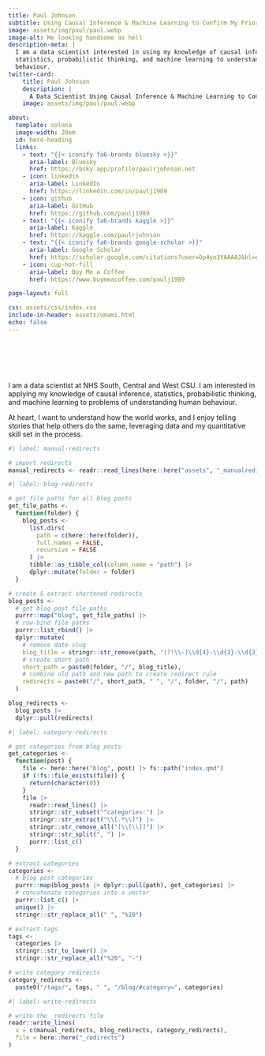 ```yaml
---
title: Paul Johnson
subtitle: Using Causal Inference & Machine Learning to Confirm My Priors
image: assets/img/paul/paul.webp
image-alt: Me looking handsome as hell
description-meta: |
  I am a data scientist interested in using my knowledge of causal inference,
  statistics, probabilistic thinking, and machine learning to understand human
  behaviour.
twitter-card:
    title: Paul Johnson
    description: |
      A Data Scientist Using Causal Inference & Machine Learning to Confirm His Priors.
    image: assets/img/paul/paul.webp

about:
  template: solana
  image-width: 28em
  id: hero-heading
  links:
    - text: "{{< iconify fa6-brands bluesky >}}"
      aria-label: Bluesky
      href: https://bsky.app/profile/paulrjohnson.net
    - icon: linkedin
      aria-label: LinkedIn
      href: https://linkedin.com/in/paulj1989
    - icon: github
      aria-label: GitHub
      href: https://github.com/paulj1989
    - text: "{{< iconify fa6-brands kaggle >}}"
      aria-label: Kaggle
      href: https://kaggle.com/paulrjohnson
    - text: "{{< iconify fa6-brands google-scholar >}}"
      aria-label: Google Scholar
      href: https://scholar.google.com/citations?user=Op4yo3YAAAAJ&hl=en
    - icon: cup-hot-fill
      aria-label: Buy Me a Coffee
      href: https://www.buymeacoffee.com/paulj1989

page-layout: full

css: assets/css/index.css
include-in-header: assets/umami.html
echo: false
---
```


<br><br><br><br>

::: {#hero-heading}

I am a data scientist at NHS South, Central and West CSU. I am interested in applying my knowledge of causal inference, statistics, probabilistic thinking, and machine learning to problems of understanding human behaviour.

At heart, I want to understand how the world works, and I enjoy telling stories that help others do the same, leveraging data and my quantitative skill set in the process.

:::

```r
#| label: manual-redirects

# import redirects
manual_redirects <- readr::read_lines(here::here("assets", "_manualredirects"))
```

```r
#| label: blog-redirects

# get file paths for all blog posts
get_file_paths <-
  function(folder) {
    blog_posts <-
      list.dirs(
        path = c(here::here(folder)),
        full.names = FALSE,
        recursive = FALSE
      ) |>
      tibble::as_tibble_col(column_name = "path") |>
      dplyr::mutate(folder = folder)
  }

# create & extract shortened redirects
blog_posts <-
  # get blog post file paths
  purrr::map("blog", get_file_paths) |>
  # row-bind file paths
  purrr::list_rbind() |>
  dplyr::mutate(
    # remove date slug
    blog_title = stringr::str_remove(path, "(?!\\-)\\d{4}-\\d{2}-\\d{2}-"),
    # create short path
    short_path = paste0(folder, "/", blog_title),
    # combine old path and new path to create redirect rule
    redirects = paste0("/", short_path, " ", "/", folder, "/", path)
  )

blog_redirects <-
  blog_posts |>
  dplyr::pull(redirects)
```

```r
#| label: category-redirects

# get categories from blog posts
get_categories <-
  function(post) {
    file <- here::here("blog", post) |> fs::path("index.qmd")
    if (!fs::file_exists(file)) {
      return(character(0))
    }
    file |>
      readr::read_lines() |>
      stringr::str_subset("^categories:") |>
      stringr::str_extract("\\[.*\\]") |>
      stringr::str_remove_all("[\\[\\]]") |>
      stringr::str_split(", ") |>
      purrr::list_c()
  }

# extract categories
categories <-
  # blog post categories
  purrr::map(blog_posts |> dplyr::pull(path), get_categories) |>
  # concatenate categories into a vector
  purrr::list_c() |>
  unique() |>
  stringr::str_replace_all(" ", "%20")

# extract tags
tags <-
  categories |>
  stringr::str_to_lower() |>
  stringr::str_replace_all("%20", "-")

# write category redirects
category_redirects <-
  paste0("/tags/", tags, " ", "/blog/#category=", categories)
```

```r
#| label: write-redirects

# write the _redirects file
readr::write_lines(
  x = c(manual_redirects, blog_redirects, category_redirects),
  file = here::here("_redirects")
)
```
